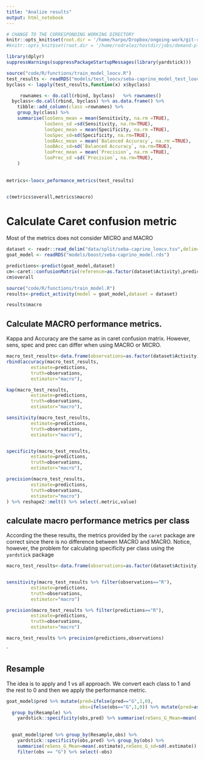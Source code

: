 ```yaml
---
title: "Analize results"
output: html_notebook
---
```


```r
# CHANGE TO THE CORRESPONDING WORKING DIRECTORY
knitr::opts_knit$set(root.dir = '/home/harpo/Dropbox/ongoing-work/git-repos/goat-behavior/')
#knitr::opts_knit$set(root.dir = '/home/rodralez/hostdir/jobs/demand-planning/')
```
```r
library(dplyr)
suppressWarnings(suppressPackageStartupMessages(library(yardstick)))
```

```r
source("code/R/functions/train_model_loocv.R")
test_results <- readRDS("models/test_loocv/seba-caprino_model_test_loocv_results.rds")
byclass <- lapply(test_results,function(x) x$byclass)

     rownames <- do.call(rbind, byclass)   %>% rownames()
  byclass<-do.call(rbind, byclass) %>% as.data.frame() %>% 
    tibble::add_column(class =rownames) %>% 
    group_by(class) %>% 
    summarise(looSens_mean = mean(Sensitivity, na.rm =TRUE), 
              looSens_sd =sd(Sensitivity, na.rm=TRUE),
              looSpec_mean = mean(Specificity, na.rm =TRUE), 
              looSpec_sd=sd(Specificity, na.rm=TRUE),
              looBAcc_mean = mean(`Balanced Accuracy`, na.rm =TRUE), 
              looBAcc_sd=sd(`Balanced Accuracy`, na.rm=TRUE),
              looPrec_mean = mean(`Precision`, na.rm =TRUE), 
              looPrec_sd =sd(`Precision`, na.rm=TRUE),
    )
  
  
metrics<-loocv_peformance_metrics(test_results)


c(metrics$overall,metrics$macro)
```
# Calculate Caret confusion metric

Most of the metrics does not consider MICRO and MACRO

```r
dataset <- readr::read_delim("data/split/seba-caprino_loocv.tsv",delim='\t')
goat_model <- readRDS("models/boost/seba-caprino_model.rds")

predictions<-predict(goat_model,dataset)
cm<-caret::confusionMatrix(reference=as.factor(dataset$Activity),predictions,mode="everything")
cm$overall

```

```r
source("code/R/functions/train_model.R")
results<-predict_activity(model = goat_model,dataset = dataset)

results$macro 
```


## Calculate MACRO performance metrics.
Kappa and Accuracy are the same as in caret confusion matrix. However, sens, spec and prec can differ when using MACRO or MICRO.

```r
macro_test_results<-data.frame(observations=as.factor(dataset$Activity),predictions=predictions)
rbind(accuracy(macro_test_results, 
         estimate=predictions,
         truth=observations,
         estimator="macro"),

kap(macro_test_results,
         estimate=predictions,
         truth=observations,
         estimator="macro"),

sensitivity(macro_test_results,
         estimate=predictions,
         truth=observations,
         estimator="macro"),


specificity(macro_test_results,
         estimate=predictions,
         truth=observations,
         estimator="macro"),

precision(macro_test_results,
         estimate=predictions,
         truth=observations,
         estimator="macro")
) %>% reshape2::melt() %>% select(.metric,value)
```


## calculate macro performance metrics per class

According the these results, the metrics provided by the `caret` package are correct since there is no difference between MACRO and MACRO.
Notice, however, the problem for calculating specificity per class using the `yardstick` package

```r
macro_test_results<-data.frame(observations=as.factor(dataset$Activity),predictions=predictions)


sensitivity(macro_test_results %>% filter(observations=="R"),
         estimate=predictions,
         truth=observations,
         estimator="macro") 

precision(macro_test_results %>% filter(predictions=="R"),
         estimate=predictions,
         truth=observations,
         estimator="macro") 

```

```r
macro_test_results %>% precision(predictions,observations)
```

`


## Resample

The idea is to apply and 1 vs all approach. We convert each class to 1 and the rest to 0 and then we apply the performance metric.
```r
goat_model$pred %>% mutate(pred=ifelse(pred=="G",1,0),
                           obs=ifelse(obs=="G",1,0)) %>% mutate(pred=as.factor(pred),obs=as.factor(obs)) %>%
  group_by(Resample) %>% 
    yardstick::specificity(obs,pred) %>% summarise(reSens_G_Mean=mean(.estimate),reSens_G_sd=sd(.estimate)) 
   
```


```r
  goat_model$pred %>% group_by(Resample,obs) %>% 
    yardstick::specificity(obs,pred) %>% group_by(obs) %>% 
    summarise(reSens_G_Mean=mean(.estimate),reSens_G_sd=sd(.estimate)) %>% 
    filter(obs == "G") %>% select(-obs)
```


